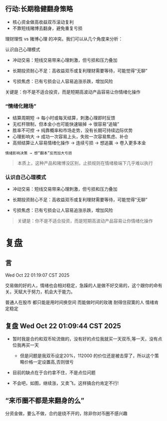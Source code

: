 
## 行动:长期稳健翻身策略
- 核心资金做高收益双币滚动复利
- 不靠短线赌博去翻身，避免重复亏损

理财理性 vs 赌博心理 的冲突。我们可以从几个角度来分析：

认识自己心理模式

- 冲动交易：短线交易带来心理刺激，但亏损和压力叠加

- 长期投资耐心不足：高收益双币或复利理财需要等待，可能觉得“无聊”

- 亏损焦虑：已有亏损会让人容易追涨杀跌，增加风险

关键是：你不是不适合投资，而是短期高波动产品容易让你情绪化操作

### “情绪化赌场”
- 结算周期短 → 每小时或每天结算，刺激心理即时反馈
- 无杠杆限制，但本金小也可能快速输掉 → 很容易“追输”
- 胜率不可控 → 纯靠概率和市场走势，没有长期可持续边际优势
- 心理影响大 → 成功一次容易上头，失败一次容易焦虑、补仓
- 高频结算让人容易情绪化操作 → 连续亏损 → 想追赢 → 卷入更多本金
```
情绪影响决策 → 想“翻本”反而加大亏损
```

> 本质上，这种产品和赌博没区别，止损规则在情绪极端下几乎难以执行

### 认识自己心理模式
- 冲动交易：短线交易带来心理刺激，但亏损和压力叠加

- 长期投资耐心不足：高收益双币或复利理财需要等待，可能觉得“无聊”

- 亏损焦虑：已有亏损会让人容易追涨杀跌，增加风险

> 关键是：你不是不适合投资，而是短期高波动产品容易让你情绪化操作


# 复盘

## 言
Wed Oct 22 01:19:07 CST 2025

交易做的好的人，情绪也会相对稳定，急躁的人是做不好交易的，这个跟你的命有关。天赋大于努力，机会大于能力。

普通人在股市 都只能是用时间换空间 而能做时间的玫瑰 耐得住寂寞的人 情绪肯定稳定

## 复盘 Wed Oct 22 01:09:44 CST 2025
- 暂时我是合约和双币轮流做的，没有好的点位我就买一天双币,等一天，没有点位我再买一天
    - 但是问题是我双币设定20%，112000 的价位还是被击穿了，所以这个策略价格一定设置高,否则很亏

- 目前的缺点在于合约拿不住，不是点位问题

- 不会吧，如图，继续涨，又卖飞，这样搞合约肯定不行!

<ImageRender alt='test1' width='30%' height='auto' path='/notes/20251021.jpg' />

## “来币圈不都是来翻身的么”
分资金做，要么不做，合约是绕不开的，除非你对币圈不感兴趣
